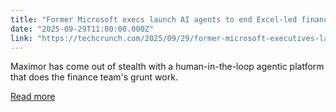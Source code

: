 ```yaml
---
title: "Former Microsoft execs launch AI agents to end Excel-led finance"
date: "2025-09-29T11:00:00.000Z"
link: "https://techcrunch.com/2025/09/29/former-microsoft-executives-launch-ai-agents-to-end-excel-driven-finance-for-mid-market-enterprise-businesses/"
---
```


Maximor has come out of stealth with a human-in-the-loop agentic platform that does the finance team's grunt work.

[Read more](https://techcrunch.com/2025/09/29/former-microsoft-executives-launch-ai-agents-to-end-excel-driven-finance-for-mid-market-enterprise-businesses/)
